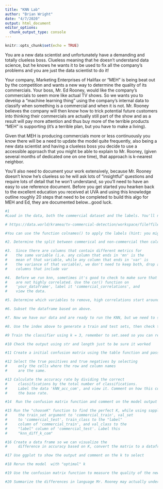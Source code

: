 ---
title: "KNN Lab"
author: "Brian Wright"
date: "4/7/2020"
output: html_document
editor_options: 
  chunk_output_type: console
---

```{r setup, include=FALSE}
knitr::opts_chunk$set(echo = TRUE)
```

You are a new data scientist and unfortunately have a demanding and totally clueless boss.  Clueless meaning that he doesn't understand data science, but he knows he wants it to be used to fix all the company's problems and you are just the data scientist to do it! 

Your company, Marketing Enterprises of Halifax or "MEH" is being beat out by the competition and wants a new way to determine the quality of its commercials. Your boss, Mr. Ed Rooney, would like the company's commercials to seem more like actual TV shows. So we wants you to develop a "machine learning thing" using the company’s internal data to classify when something is a commercial and when it is not. Mr. Rooney believes the company will then know how to trick potential future customers into thinking their commercials are actually still part of the show and as a result will pay more attention and thus buy more of the terrible products "MEH" is supporting (it's a terrible plan, but you have to make a living). 

Given that MEH is producing commercials more or less continuously you know there 
will be a need to update the model quite frequently, also being a new data scientist and having a clueless boss you decide to use a accessible approach that you might be able to explain to Mr. Rooney, (given several months of dedicated one on one time), that approach is k-nearest neighbor. 

You'll also need to document your work extensively, because Mr. Rooney doesn't know he's clueless so he will ask lots of "insightful" questions and require lots of detail that he won't understand, so you'll need to have an easy to use reference document. Before you get started you hearken back to the excellent education you received at UVA and using this knowledge outline roughly 20 steps that need to be completed to build this algo for MEH and Ed, they are documented below...good luck.
 

```{r}
#1
#Load in the data, both the commercial dataset and the labels. You'll need to the place the labels on the columns. The dataset "tv_commercialsets-CNN_Cleaned.csv",  is data collected about the features of commercials on CNN. We can try to predict what segments of video are commercials based on their audio and video components. More information on the datasets can be found data.world:

# https://data.world/kramea/tv-commercial-detection/workspace/file?filename=tv_commercial_datasets%2FBBC_Cleaned.csv

#You can use the function colnames() to apply the labels (hint: you might need to reshape the labels to make this work)

```

```{r}
#2. Determine the split between commerical and non-commercial then calculate the base rate, assume 1 is the commercial label and -1 is the non-commercial label 
```

```{r}
#3.  Since there are columns that contain different metrics for
#    the same variable (i.e. any column that ends in 'mn' is the
#    mean of that variable, while any column that ends in 'var' is
#    the variance of that variable), we don't need to keep both, drop all the 
#    columns that include var
```

```{r}
#4.  Before we run knn, sometimes it's good to check to make sure that our variables
#    are not highly correlated. Use the cor() function on
#    'your_dataframe', label it 'commercial_correlations', and
#    view the data.

```

```{r}
#5. Determine which variables to remove, high correlations start around .7 or below -.7 I would especially remove variables that appear to be correlated with more than one variable. List your rationale here:
```

```{r}
#6. Subset the dataframe based on above.
```


```{r}
#7. Now we have our data and are ready to run the KNN, but we need to split into test and train. Create a index the will divide the data into a 70/30 split
```

```{r}
#8. Use the index above to generate a train and test sets, then check the row counts to be safe and show Mr. Rooney. 
```

```{r}
#9 Train the classifier using k = 3, remember to set.seed so you can repeat the output and to use the labels as a vector for the class (not a index of the dataframe)
```


```{r}
#10 Check the output using str and length just to be sure it worked
```

```{r}
#11 Create a initial confusion matrix using the table function and pass it to a object. (xx <- your confusion matrix)
```

```{r}
#12 Select the true positives and true negatives by selecting
#     only the cells where the row and column names
#     are the same.
```

```{r}
#13 Calculate the accuracy rate by dividing the correct 
#     classifications by the total number of classifications.
#     Label the data 'kNN_acc_com', and view it. Comment on how this compares to
#     the base rate. 
```

```{r}
#14  Run the confusion matrix function and comment on the model output
```

```{r}
#15 Run the "chooseK" function to find the perfect K, while using sapply() function on chooseK() to test k from 1 to 21 (only selecting the odd numbers), and set
#     the train_set argument to 'commercial_train', val_set
#     to 'commercial_test', train_class to the "label" 
#     column of 'commercial_train', and val_class to the
#     "label" column of 'commercial_test'. Label this
#     "knn_diff_k_com"
```

```{r}
#16 Create a data frame so we can visualize the
#     difference in accuracy based on K, convert the matrix to a dataframe
```

```{r}
#17 Use ggplot to show the output and comment on the k to select
```

```{r}
#18 Rerun the model  with "optimal" k 
```

```{r}
#19 Use the confusion matrix function to measure the quality of the new model
```

```{r}
#20 Summarize the differences in language Mr. Rooney may actually understand. Include a discussion on which approach k=3 or k=optimal is the better method moving forward for "MEH". 
```

